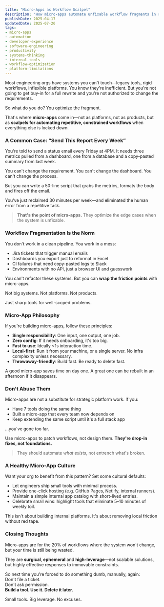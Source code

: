 ```yaml
---
title: "Micro-Apps as Workflow Scalpel"
description: "How micro-apps automate unfixable workflow fragments in rigid environments. Explains the philosophy, practical use cases and cultural patterns for building tactical tools that optimize developer productivity without platform rewrites."
publishDate: 2025-04-17
updatedDate: 2025-07-20
tags:
- micro-apps
- automation
- developer-experience
- software-engineering
- productivity
- systems-thinking
- internal-tools
- workflow-optimization
- platform-limitations
---
```


Most engineering orgs have systems you can't touch—legacy tools, rigid workflows, inflexible platforms. You know they're inefficient. But you're not going to get buy-in for a full rewrite and you're not authorized to change the requirements.

So what do you do? You optimize the fragment.

That's where **micro-apps** come in—not as platforms, not as products, but as **scalpels for automating repetitive, constrained workflows** when everything else is locked down.

### A Common Case: “Send This Report Every Week”

You're told to send a status email every Friday at 4PM. It needs three metrics pulled from a dashboard, one from a database and a copy-pasted summary from last week.

You can't change the requirement. You can't change the dashboard. You can't change the process.

But you can write a 50-line script that grabs the metrics, formats the body and fires off the email.

You've just reclaimed 30 minutes per week—and eliminated the human error from a repetitive task.

> **That's the point of micro-apps.** They optimize the edge cases when the system is unfixable.

### Workflow Fragmentation Is the Norm

You don't work in a clean pipeline. You work in a mess:
- Jira tickets that trigger manual emails
- Dashboards you export just to reformat in Excel
- CI failures that need copy-pasted logs to Slack
- Environments with no API, just a browser UI and guesswork

You can't refactor these systems. But you can **wrap the friction points** with micro-apps.

Not big systems. Not platforms. Not products.

Just sharp tools for well-scoped problems.

### Micro-App Philosophy

If you're building micro-apps, follow these principles:

- **Single responsibility**: One input, one output, one job.
- **Zero config**: If it needs onboarding, it's too big.
- **Fast to use**: Ideally \<1s interaction time.
- **Local-first**: Run it from your machine, or a single server. No infra complexity unless necessary.
- **Throwaway-friendly**: Build fast. Be ready to delete fast.

A good micro-app saves time on day one. A great one can be rebuilt in an afternoon if it disappears.

### Don't Abuse Them

Micro-apps are not a substitute for strategic platform work. If you:
- Have 7 tools doing the same thing
- Built a micro-app that every team now depends on
- Keep extending the same script until it's a full stack app

…you've gone too far.

Use micro-apps to patch workflows, not design them. **They're drop-in fixes, not foundations.**

> They should automate *what exists*, not entrench what's broken.

### A Healthy Micro-App Culture

Want your org to benefit from this pattern? Set some cultural defaults:

- Let engineers ship small tools with minimal process.
- Provide one-click hosting (e.g. GitHub Pages, Netlify, internal runners).
- Maintain a simple internal app catalog with short-lived entries.
- Celebrate small wins: highlight tools that eliminate 5–10 minutes of weekly toil.

This isn't about building internal platforms. It's about removing local friction without red tape.

### Closing Thoughts

Micro-apps are for the 20% of workflows where the system won't change, but your time is still being wasted.

They are **surgical**, **ephemeral** and **high-leverage**—not scalable solutions, but highly effective responses to immovable constraints.

So next time you're forced to do something dumb, manually, again:  
Don't file a ticket.  
Don't ask permission.  
**Build a tool. Use it. Delete it later.**

Small tools. Big leverage. No excuses.